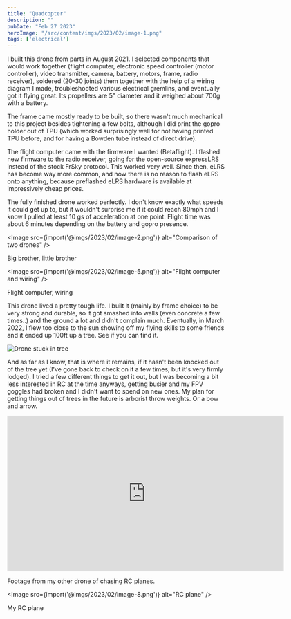 ```yaml
---
title: "Quadcopter"
description: ""
pubDate: "Feb 27 2023"
heroImage: "/src/content/imgs/2023/02/image-1.png"
tags: ['electrical']
---
```


I built this drone from parts in August 2021. I selected components that would work together (flight computer, electronic speed controller (motor controller), video transmitter, camera, battery, motors, frame, radio receiver), soldered (20-30 joints) them together with the help of a wiring diagram I made, troubleshooted various electrical gremlins, and eventually got it flying great. Its propellers are 5" diameter and it weighed about 700g with a battery.

The frame came mostly ready to be built, so there wasn't much mechanical to this project besides tightening a few bolts, although I did print the gopro holder out of TPU (which worked surprisingly well for not having printed TPU before, and for having a Bowden tube instead of direct drive). 

The flight computer came with the firmware I wanted (Betaflight). I flashed new firmware to the radio receiver, going for the open-source expressLRS instead of the stock FrSky protocol. This worked very well. Since then, eLRS has become way more common, and now there is no reason to flash eLRS onto anything, because preflashed eLRS hardware is available at impressively cheap prices.

The fully finished drone worked perfectly. I don't know exactly what speeds it could get up to, but it wouldn't surprise me if it could reach 80mph and I know I pulled at least 10 gs of acceleration at one point. Flight time was about 6 minutes depending on the battery and gopro presence.

<Image src={import('@imgs/2023/02/image-2.png')} alt="Comparison of two drones" />

Big brother, little brother

<Image src={import('@imgs/2023/02/image-5.png')} alt="Flight computer and wiring" />

Flight computer, wiring

This drone lived a pretty tough life. I built it (mainly by frame choice) to be very strong and durable, so it got smashed into walls (even concrete a few times..) and the ground a lot and didn't complain much. Eventually, in March 2022, I flew too close to the sun showing off my flying skills to some friends and it ended up 100ft up a tree. See if you can find it.

<div className="columns-2">
<Image src={import('@imgs/2023/02/image-7.png')} alt="Drone stuck in tree" />

And as far as I know, that is where it remains, if it hasn't been knocked out of the tree yet (I've gone back to check on it a few times, but it's very firmly lodged). I tried a few different things to get it out, but I was becoming a bit less interested in RC at the time anyways, getting busier and my FPV goggles had broken and I didn't want to spend on new ones. My plan for getting things out of trees in the future is arborist throw weights. Or a bow and arrow.
</div>

<iframe width="640" height="360" src="https://www.youtube.com/embed/guvMds7Z4mA" title="RC Plane Chase" frameborder="0" allow="accelerometer; autoplay; clipboard-write; encrypted-media; gyroscope; picture-in-picture" allowfullscreen></iframe>

Footage from my other drone of chasing RC planes.

<Image src={import('@imgs/2023/02/image-8.png')} alt="RC plane" />

My RC plane